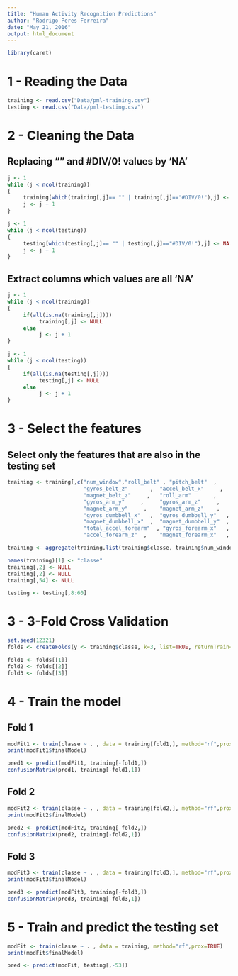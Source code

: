 ```yaml
---
title: "Human Activity Recognition Predictions"
author: "Rodrigo Peres Ferreira"
date: "May 21, 2016"
output: html_document
---
```


```r
library(caret)
```

# 1 - Reading the Data

```r
training <- read.csv("Data/pml-training.csv")
testing <- read.csv("Data/pml-testing.csv")
```

# 2 - Cleaning the Data

## Replacing "" and #DIV/0! values by 'NA'

```r
j <- 1
while (j < ncol(training))
{
     training[which(training[,j]== "" | training[,j]=="#DIV/0!"),j] <- NA
     j <- j + 1
}

j <- 1
while (j < ncol(testing))
{
     testing[which(testing[,j]== "" | testing[,j]=="#DIV/0!"),j] <- NA
     j <- j + 1
}
```

## Extract columns which values are all 'NA'

```r
j <- 1
while (j < ncol(training))
{
     if(all(is.na(training[,j])))
          training[,j] <- NULL
     else     
          j <- j + 1
}

j <- 1
while (j < ncol(testing))
{
     if(all(is.na(testing[,j])))
          testing[,j] <- NULL
     else
          j <- j + 1
}
```

# 3 - Select the features

## Select only the features that are also in the testing set

```r
training <- training[,c("num_window","roll_belt" , "pitch_belt"  ,         "yaw_belt"       ,      "total_accel_belt"  ,   "gyros_belt_x"     ,    "gyros_belt_y"   ,     
                        "gyros_belt_z"       ,  "accel_belt_x"     ,    "accel_belt_y"     ,    "accel_belt_z"    ,     "magnet_belt_x"      ,  "magnet_belt_y"  ,     
                        "magnet_belt_z"     ,   "roll_arm"       ,      "pitch_arm"      ,      "yaw_arm"      ,        "total_accel_arm"   ,   "gyros_arm_x"    ,     
                        "gyros_arm_y"     ,     "gyros_arm_z"     ,     "accel_arm_x"    ,      "accel_arm_y"    ,      "accel_arm_z"        ,  "magnet_arm_x"  ,      
                        "magnet_arm_y"     ,    "magnet_arm_z"    ,     "roll_dumbbell"    ,    "pitch_dumbbell"   ,    "yaw_dumbbell"       ,  "total_accel_dumbbell" ,
                        "gyros_dumbbell_x"   ,  "gyros_dumbbell_y"   ,  "gyros_dumbbell_z"   ,  "accel_dumbbell_x"    , "accel_dumbbell_y"   ,  "accel_dumbbell_z"  ,  
                        "magnet_dumbbell_x"  ,  "magnet_dumbbell_y"  ,  "magnet_dumbbell_z"   , "roll_forearm"   ,      "pitch_forearm"       , "yaw_forearm"  ,       
                        "total_accel_forearm"  , "gyros_forearm_x"   ,   "gyros_forearm_y"    ,  "gyros_forearm_z"    ,  "accel_forearm_x"   ,   "accel_forearm_y" ,    
                        "accel_forearm_z"  ,    "magnet_forearm_x"   ,  "magnet_forearm_y"   ,  "magnet_forearm_z", "classe")]

training <- aggregate(training,list(training$classe, training$num_window),mean)

names(training)[1] <- "classe"
training[,2] <- NULL
training[,2] <- NULL
training[,54] <- NULL

testing <- testing[,8:60]
```

# 3 - 3-Fold Cross Validation

```r
set.seed(12321)
folds <- createFolds(y <- training$classe, k=3, list=TRUE, returnTrain=TRUE)

fold1 <- folds[[1]]
fold2 <- folds[[2]]
fold3 <- folds[[3]]
```

# 4 - Train the model

## Fold 1

```r
modFit1 <- train(classe ~ . , data = training[fold1,], method="rf",prox=TRUE)
print(modFit1$finalModel)

pred1 <- predict(modFit1, training[-fold1,])
confusionMatrix(pred1, training[-fold1,1])
```

## Fold 2

```r
modFit2 <- train(classe ~ . , data = training[fold2,], method="rf",prox=TRUE)
print(modFit2$finalModel)

pred2 <- predict(modFit2, training[-fold2,])
confusionMatrix(pred2, training[-fold2,1])
```

## Fold 3

```r
modFit3 <- train(classe ~ . , data = training[fold3,], method="rf",prox=TRUE)
print(modFit3$finalModel)

pred3 <- predict(modFit3, training[-fold3,])
confusionMatrix(pred3, training[-fold3,1])
```

# 5 - Train and predict the testing set

```r
modFit <- train(classe ~ . , data = training, method="rf",prox=TRUE)
print(modFit$finalModel)

pred <- predict(modFit, testing[,-53])
```

